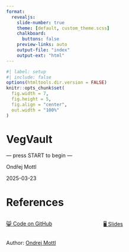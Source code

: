 ```yaml
---
format: 
  revealjs:
    slide-number: true
    theme: [default, custom_theme.scss]
    chalkboard:
      buttons: false
    preview-links: auto
    output-file: "index"
    output-ext: "html"
---
```


```r
#| label: setup
#| include: false
options(htmltools.dir.version = FALSE)
knitr::opts_chunk$set(
  fig.width = 7,
  fig.height = 5,
  fig.align = "center",
  out.width = "100%"
)
```

# [VegVault]{.bold .r-fit-text} {.title}

[   --- press START to begin ---   ]{.text-center .r-fit-text .text-pixel-font} 

Ondřej Mottl

2025-03-23


# [References]{.bold .r-fit-text} {.title}

:::: columns
::: {.column width="50%"}
[😸 Code on GitHub](https://github.com/OndrejMottl/VegVault-FlashPresentation-20250323)
:::

::: {.column width="50%"}
[🖥️ Slides](https://ondrejmottl.github.io/VegVault-FlashPresentation-20250323/)
:::
::::

Author: [Ondrej Mottl](https://ondrejmottl.github.io/)



